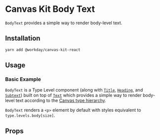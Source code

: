 


<Meta title="Components/Text/Body Text/React" />

# Canvas Kit Body Text

`BodyText` provides a simple way to render body-level text.

## Installation

```sh
yarn add @workday/canvas-kit-react
```

## Usage

### Basic Example

`BodyText` is a Type Level component (along with [`Title`](/components/text/title/),
[`Heading`](/components/text/heading/), and [`Subtext`](/components/text/subtext/)) built on top of
[`Text`](/components/text/text/) which provides a simple way to render body-level text according to
the [Canvas type hierarchy](/tokens/type/#type-styles).

`BodyText` renders a `<p>` element by default with styles equivalent to `type.levels.body[size]`.

<ExampleCodeBlock code={Basic} />

## Props

<ArgsTable of={TypeLevelComponent} />
